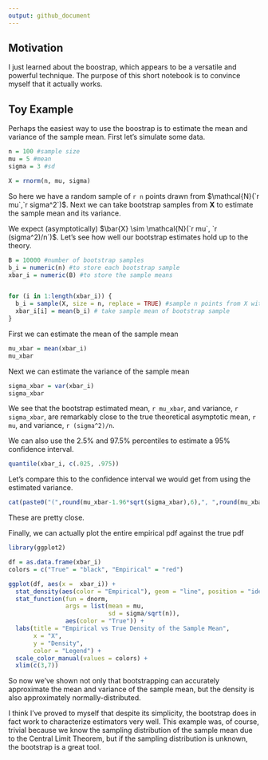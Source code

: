 ```yaml
---
output: github_document
---
```


## Motivation

I just learned about the boostrap, which appears to be a versatile and powerful technique. The purpose of this short notebook is to convince myself that it actually works. 

## Toy Example

Perhaps the easiest way to use the boostrap is to estimate the mean and variance of the sample mean. First let's simulate some data.

```r
n = 100 #sample size
mu = 5 #mean
sigma = 3 #sd

X = rnorm(n, mu, sigma) 
```

So here we have a random sample of `r n` points drawn from $\mathcal{N}(`r mu`,`r sigma^2`)$. Next we can take bootstrap samples from $\mathbf{X}$ to estimate the sample mean and its variance.

We expect (asymptotically) $\bar{X} \sim \mathcal{N}(`r mu`, `r (sigma^2)/n`)$. Let's see how well our bootstrap estimates hold up to the theory.

```r
B = 10000 #number of bootstrap samples
b_i = numeric(n) #to store each bootstrap sample
xbar_i = numeric(B) #to store the sample means


for (i in 1:length(xbar_i)) {
  b_i = sample(X, size = n, replace = TRUE) #sample n points from X with replacement
  xbar_i[i] = mean(b_i) # take sample mean of bootstrap sample
}
```

First we can estimate the mean of the sample mean
```r
mu_xbar = mean(xbar_i)
mu_xbar
```

Next we can estimate the variance of the sample mean
```r
sigma_xbar = var(xbar_i)
sigma_xbar
```

We see that the bootstrap estimated mean, `r mu_xbar`, and variance, `r sigma_xbar`, are remarkably close to the true theoretical asymptotic mean, `r mu`, and variance, `r (sigma^2)/n`.


We can also use the 2.5% and 97.5% percentiles to estimate a 95% confidence interval. 

```r
quantile(xbar_i, c(.025, .975))
```

Let's compare this to the confidence interval we would get from using the estimated variance.

```r
cat(paste0("(",round(mu_xbar-1.96*sqrt(sigma_xbar),6),", ",round(mu_xbar+1.96*sqrt(sigma_xbar),6),")"))
```

These are pretty close. 

Finally, we can actually plot the entire empirical pdf against the true pdf

```r
library(ggplot2)

df = as.data.frame(xbar_i)
colors = c("True" = "black", "Empirical" = "red")

ggplot(df, aes(x =  xbar_i)) +
  stat_density(aes(color = "Empirical"), geom = "line", position = "identity") +
  stat_function(fun = dnorm,
                args = list(mean = mu,
                            sd = sigma/sqrt(n)),
                aes(color = "True")) +
  labs(title = "Empirical vs True Density of the Sample Mean",
       x = "X",
       y = "Density",
       color = "Legend") +
  scale_color_manual(values = colors) +
  xlim(c(3,7))
```

So now we've shown not only that bootstrapping can accurately approximate the mean and variance of the sample mean, but the density is also approximately normally-distributed. 

I think I've proved to myself that despite its simplicity, the bootstrap does in fact work to characterize estimators very well. This example was, of course, trivial because we know the sampling distribution of the sample mean due to the Central Limit Theorem, but if the sampling distribution is unknown, the bootstrap is a great tool. 


